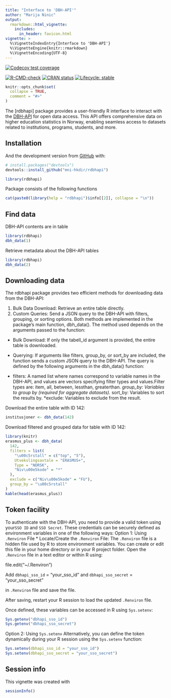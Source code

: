 ```yaml
---
title: "Interface to 'DBH-API'"
author: "Marija Ninic"
output:
  rmarkdown::html_vignette:
    includes:
      in_header: favicon.html
vignette: >
  %\VignetteIndexEntry{Interface to 'DBH-API'}
  %\VignetteEngine{knitr::rmarkdown}
  %\VignetteEncoding{UTF-8}
---
```




[![Codecov test coverage](https://codecov.io/gh/mni-hkdir/rdbhapi/branch/master/graph/badge.svg)](https://codecov.io/gh/mni-hkdir/rdbhapi?branch=master)

[![R-CMD-check](https://github.com/mni-hkdir/rdbhapi/workflows/R-CMD-check/badge.svg)](https://github.com/mni-hkdir/rdbhapi/actions)
[![CRAN status](https://www.r-pkg.org/badges/version/rdbhapi)](https://CRAN.R-project.org/package=rdbhapi)
[![Lifecycle: stable](https://img.shields.io/badge/lifecycle-stable-brightgreen.svg)](https://lifecycle.r-lib.org/articles/stages.html#stable)





```r
knitr::opts_chunk$set(
  collapse = TRUE,
  comment = "#>"
)

```





The [rdbhapi] package provides a user-friendly R interface to interact with 
    the [DBH-API](https://dbh.hkdir.no/dbhapiklient/) for open data access. 
    This API offers comprehensive data on higher education statistics in Norway, 
    enabling seamless access to datasets related to institutions, programs, 
    students, and more. 


## Installation



And the development version from [GitHub](https://github.com/) with:

``` r
# install.packages("devtools")
devtools::install_github("mni-hkdir/rdbhapi")
```
```r
library(rdbhapi)
```
Package consists of the following functions

```r
cat(paste0(library(help = "rdbhapi")$info[[2]], collapse = "\n"))
```

## Find data

DBH-API contents are in table 

```r
library(rdbhapi)
dbh_data(1)
```

Retrieve metadata about the DBH-API tables


```r
library(rdbhapi)
dbh_data(2)
```

## Downloading data

The rdbhapi package provides two efficient methods for downloading data from the DBH-API:

1. Bulk Data Download: Retrieve an entire table directly.
2. Custom Queries: Send a JSON query to the DBH-API with filters, grouping, or sorting options.
Both methods are implemented in the package's main function, dbh_data(). The method used depends on the arguments passed to the function:

* Bulk Download: If only the tabell_id argument is provided, the entire table is downloaded.
* Querying: If arguments like filters, group_by, or sort_by are included, the function sends a custom JSON query to the DBH-API.  The query is defined by the following arguments in the dbh_data() function:

* filters: A named list where names correspond to variable names in the DBH-API, and values are vectors      specifying filter types and values.Filter types are: item, all, between, lessthan, greaterthan. 
*group_by: Variables to group by (required for aggregate datasets).
*sort_by: Variables to sort the results by.
*exclude: Variables to exclude from the result.

Download the entire table with ID 142:

```r
institusjoner <- dbh_data(142)
```


Download filtered and grouped data for table with ID 142:

```r
library(knitr)
erasmus_plus <- dbh_data(
  142,
  filters = list(
    "\u00c5rstall" = c("top", "5"),
    Utvekslingsavtale = "ERASMUS+",
    Type = "NORSK",
    "Niv\u00e5kode" = "*"
  ),
  exclude = c("Niv\u00e5kode" = "FU"),
  group_by = "\u00c5rstall"
)
kable(head(erasmus_plus))

```



## Token facility 
To authenticate with the DBH-API, you need to provide a valid token using your` SSO ID` and `SSO Secret`. These credentials can be securely defined as environment variables in one of the following ways:
Option 1: Using `.Renviron` File
* Locate/Create the `.Renviron` File:
The `.Renviron` file is a hidden file used by R to store environment variables.
You can create or edit this file in your home directory or in your R project folder.
Open the `.Renviron` file in a text editor or within R using:

file.edit("~/.Renviron")

Add  `dbhapi_sso_id` = "your_sso_id" and `dbhapi_sso_secret` = "your_sso_secret"

 in `.Renviron` file and save the file. 

After saving, restart your R session to load the updated `.Renviron` file.

Once defined, these variables can be accessed in R using `Sys.setenv`:

```r
Sys.getenv("dbhapi_sso_id")
Sys.getenv("dbhapi_sso_secret")
```
Option 2: Using `Sys.setenv`
Alternatively, you can define the token dynamically during your R session using the `Sys.setenv` function:

```r
Sys.setenv(dbhapi_sso_id = "your_sso_id")
Sys.setenv(dbhapi_sso_secret = "your_sso_secret")

```
## Session info
This vignette was created with

```r
sessionInfo()
```
 

